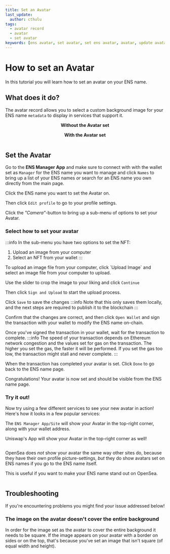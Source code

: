 ```yaml
---
title: Set an Avatar
last_update:
  author: cthulu
tags:
  - avatar record
  - avatar
  - set avatar
keywords: [ens avatar, set avatar, set ens avatar, avatar, update avatar, upload avatar, avatar on ens name, ens profile picture, profile picture, ens name background, background]
---
```


# How to set an Avatar

In this tutorial you will learn how to set an avatar on your ENS name.

## What does it do?

The avatar record allows you to select a custom background image for your ENS name `metadata` to display in services that support it.  

<div class="container" style={{'background': '', 'borderRadius': '8px'}}>
  <div class="row">
    <div class="col">
      <div style={{'margin': "auto", 'padding': "25px 0px 0px 0px"}}>
      <p align="center"><b>Without the Avatar set</b></p>
      </div>
    </div>
    <div class="col">
      <div style={{'margin': "auto", 'padding': "25px 0px 0px 0px"}}>
      <p align="center"><b>With the Avatar set</b></p>
      </div>
    </div>
  </div>
  <div class="row">
    <div class="col">
      <div style={{'margin': "auto", 'padding': "0px 12.5px 25px 25px"}}>
        <Image img="/img/avatar_notset.webp" style={{'borderRadius': '8px'}}/>
      </div>
    </div>
    <div class="col">
      <div style={{'margin': "auto", 'padding': "0px 25px 25px 12.5px"}}>
        <Image img="/img/avatar_set.webp" style={{'borderRadius': '8px'}}/>
      </div>
    </div>
  </div>
</div>

## Set the Avatar
Go to the <Link to="https://app.ens.domains"><b>ENS Manager App</b></Link> and make sure to connect with with the wallet set as `Manager` for the ENS name you want to manage and click `Names` to bring up a list
of your ENS names *or* search for an ENS name you own directly from the main page.

<BrowserWindow url="https://app.ens.domains" padding="0px" bg="#f2f4f7" img="/img/howto/v3-set-avatar-1.png"/>

Click the ENS name you want to set the Avatar on.
<BrowserWindow url="https://app.ens.domains" padding="0px" bg="#f2f4f7" img="/img/howto/v3-set-avatar-2.png"/>

Then click `Edit profile` to go to your profile settings.
<BrowserWindow url="https://app.ens.domains" padding="25px" bg="#f2f4f7" img="/img/howto/v3-set-avatar-3.png"/>

Click the *"Camera"*-button to bring up a sub-menu of options to set your Avatar.
<BrowserWindow url="https://app.ens.domains" padding="25px" bg="#f2f4f7" img="/img/howto/v3-set-avatar-4.png"/>

### Select how to set your avatar

:::info
In the sub-menu you have two options to set the NFT:
 1. Upload an image from your computer
 1. Select an NFT from your wallet
:::

<Tabs>
<TabItem value="Upload an image from your computer">
To upload an image file from your computer, click `Upload Image` and select an image file from your computer to upload.
<BrowserWindow url="https://app.ens.domains" padding="25px" bg="#f2f4f7" img="/img/howto/v3-set-avatar-5.png"/>

Use the slider to crop the image to your liking and click `Continue`
<BrowserWindow url="https://app.ens.domains" padding="25px" bg="#f2f4f7" img="/img/howto/v3-set-avatar-6-upload-image-1.png"/>

Then click `Sign and Upload` to start the upload process.
<BrowserWindow url="https://app.ens.domains" padding="25px" bg="#f2f4f7" img="/img/howto/v3-set-avatar-6-upload-image-2.png"/>

<!-- will add this section on release-day as the goerli manager app doesn't detect erc1155 nft's currently
<TabItem value="Select an NFT from your wallet">
</TabItem>
-->
</TabItem>
</Tabs>

Click `Save` to save the changes
:::info
Note that this only saves them locally, and the next steps are required to publish it to the blockchain
:::

<BrowserWindow url="https://app.ens.domains" padding="25px" bg="#f2f4f7" img="/img/howto/v3-set-avatar-7.png"/>

Confirm that the changes are correct, and then click `Open Wallet` and sign the transaction with your wallet
to modify the ENS name on-chain.
<BrowserWindow url="https://app.ens.domains" padding="25px" bg="#f2f4f7" img="/img/howto/v3-set-avatar-8.png"/>

Once you've signed the transaction in your wallet, wait for the transaction to complete.
:::info
The speed of your transaction depends on Ethereum network congestion and the values set for gas on the transaction.
The higher you set the gas, the faster it will be performed.
If you set the gas too low, the transaction might stall and never complete.
:::
<BrowserWindow url="https://app.ens.domains" padding="25px" bg="#f2f4f7" img="/img/howto/v3-set-avatar-9.png"/>

When the transaction has completed your avatar is set. Click `Done` to go back to the ENS name page.
<BrowserWindow url="https://app.ens.domains" padding="25px" bg="#f2f4f7" img="/img/howto/v3-set-avatar-10.png"/>

Congratulations! Your avatar is now set and should be visible from the ENS name page.
<BrowserWindow url="https://app.ens.domains" padding="25px" bg="#f2f4f7" img="/img/howto/v3-set-avatar-11.png"/>

### Try it out!
Now try using a few different services to see your new avatar in action! Here's how it looks in a few popular services:

<Tabs>
<TabItem value="ENS Manager" default>

The `ENS Manager App/Site` will show your Avatar in the top-right corner, along with your wallet address.

<BrowserWindow url="app.ens.domains" padding="0px" bg="#f2f4f6" img="/img/howto/v3-set-avatar-services-ens.png"/>

<!--
If you click it, you'll get a sub-menu where you can go to your `Profile` which shows your avatar as well as
other information set on your ENS name.

<ImageWindow title="Go to your profile">
<p align={"center"}>
<Image img="/img/howto/v3-set-avatar-services-ens-2.png"/>
</p>
</ImageWindow>

<BrowserWindow url="app.ens.domains">
<p align={"center"}>
<div style={{'background-color': "#f2f4f7", 'padding': "25px"}}>
<Image img="/img/howto/v3-set-avatar-services-ens-3.png"/>
</div>
</p>
</BrowserWindow>
-->

</TabItem>
<TabItem value="Uniswap">

Uniswap's App will show your Avatar in the top-right corner as well!

<BrowserWindow url="app.uniswap.org">
<Image img="/img/howto/v3-set-avatar-services-uniswap.png"/>
</BrowserWindow>
</TabItem>
<TabItem value="OpenSea">

OpenSea does _not_ show your avatar the same way other sites do, because they have their own profile picture-settings,
_but_ they do show avatars set on ENS names if you go to the ENS name itself.

This is useful if you want to make your ENS name stand out on OpenSea.

<BrowserWindow url="opensea.io">
<Image img="/img/howto/v3-set-avatar-services-opensea.png"/>
</BrowserWindow>
</TabItem>
</Tabs>

## Troubleshooting
If you're encountering problems you might find your issue addressed below!

### The image on the avatar doesn't cover the entire background
In order for the image set as the avatar to cover the entire background it needs to be square.
If the image appears on your avatar with a border on sides or on the top, that's because you've set an image that isn't square (of equal width and height).
